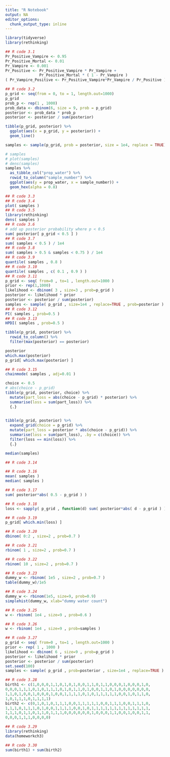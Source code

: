 ```yaml
---
title: "R Notebook"
output: NA
editor_options: 
  chunk_output_type: inline
---
```


```r
library(tidyverse)
library(rethinking)
```


```r
## R code 3.1
Pr_Positive_Vampire <- 0.95
Pr_Positive_Mortal <- 0.01
Pr_Vampire <- 0.001
Pr_Positive <- Pr_Positive_Vampire * Pr_Vampire +
               Pr_Positive_Mortal * ( 1 - Pr_Vampire )
( Pr_Vampire_Positive <- Pr_Positive_Vampire*Pr_Vampire / Pr_Positive )
```

```r
## R code 3.2
p_grid <- seq(from = 0, to = 1, length.out=1000)
p_grid
prob_p <- rep(1 , 1000)
prob_data <- dbinom(6, size = 9, prob = p_grid)
posterior <- prob_data * prob_p
posterior <- posterior / sum(posterior)
```

```r
tibble(p_grid, posterior) %>% 
  ggplot(aes(x = p_grid, y = posterior)) + 
  geom_line()
```

```r
samples <- sample(p_grid, prob = posterior, size = 1e4, replace = TRUE)

# samples
# plot(samples)
# dens(samples)
samples %>% 
  as_tibble_col("prop_water") %>% 
  rowid_to_column("sample_number") %>% 
  ggplot(aes(y = prop_water, x = sample_number)) +
  geom_hex(alpha = 0.8)
```

```r
## R code 3.3
## R code 3.4
plot( samples )
## R code 3.5
library(rethinking)
dens( samples )
## R code 3.6
# add up posterior probability where p < 0.5
sum( posterior[ p_grid < 0.5 ] )
## R code 3.7
sum( samples < 0.5 ) / 1e4
## R code 3.8
sum( samples > 0.5 & samples < 0.75 ) / 1e4
## R code 3.9
quantile( samples , 0.8 )
## R code 3.10
quantile( samples , c( 0.1 , 0.9 ) )
## R code 3.11
p_grid <- seq( from=0 , to=1 , length.out=1000 )
prior <- rep(1,1000)
likelihood <- dbinom( 3 , size=3 , prob=p_grid )
posterior <- likelihood * prior
posterior <- posterior / sum(posterior)
samples <- sample( p_grid , size=1e4 , replace=TRUE , prob=posterior )
## R code 3.12
PI( samples , prob=0.5 )
## R code 3.13
HPDI( samples , prob=0.5 )
```

```r
tibble(p_grid, posterior) %>% 
  rowid_to_column() %>% 
  filter(max(posterior) == posterior)
```


```r
posterior
which.max(posterior)
p_grid[ which.max(posterior) ]
```

```r
## R code 3.15
chainmode( samples , adj=0.01 )
```

```r
choice <- 0.5
# abs(choice - p_grid)
tibble(p_grid, posterior, choice) %>% 
  mutate(part_loss = abs(choice - p_grid) * posterior) %>% 
  summarise(loss = sum(part_loss)) %>%
  {.}
  
```

```r
tibble(p_grid, posterior) %>% 
  expand_grid(choice = p_grid) %>%
  mutate(part_loss = posterior * abs(choice - p_grid)) %>% 
  summarise(loss = sum(part_loss), .by = c(choice)) %>% 
  filter(loss == min(loss)) %>% 
  {.}
```

```r
median(samples)
```


```r
## R code 3.14

## R code 3.16
mean( samples )
median( samples )

## R code 3.17
sum( posterior*abs( 0.5 - p_grid ) )

## R code 3.18
loss <- sapply( p_grid , function(d) sum( posterior*abs( d - p_grid ) ) )

## R code 3.19
p_grid[ which.min(loss) ]
```

```r
## R code 3.20
dbinom( 0:2 , size=2 , prob=0.7 )

## R code 3.21
rbinom( 1 , size=2 , prob=0.7 )

## R code 3.22
rbinom( 10 , size=2 , prob=0.7 )
```

```r
## R code 3.23
dummy_w <- rbinom( 1e5 , size=2 , prob=0.7 )
table(dummy_w)/1e5
```


```r
## R code 3.24
dummy_w <- rbinom(1e5, size=9, prob=0.9)
simplehist(dummy_w, xlab="dummy water count")
```


```r


## R code 3.25
w <- rbinom( 1e4 , size=9 , prob=0.6 )

## R code 3.26
w <- rbinom( 1e4 , size=9 , prob=samples )

## R code 3.27
p_grid <- seq( from=0 , to=1 , length.out=1000 )
prior <- rep( 1 , 1000 )
likelihood <- dbinom( 6 , size=9 , prob=p_grid )
posterior <- likelihood * prior
posterior <- posterior / sum(posterior)
set.seed(100)
samples <- sample( p_grid , prob=posterior , size=1e4 , replace=TRUE )

## R code 3.28
birth1 <- c(1,0,0,0,1,1,0,1,0,1,0,0,1,1,0,1,1,0,0,0,1,0,0,0,1,0,
0,0,0,1,1,1,0,1,0,1,1,1,0,1,0,1,1,0,1,0,0,1,1,0,1,0,0,0,0,0,0,0,
1,1,0,1,0,0,1,0,0,0,1,0,0,1,1,1,1,0,1,0,1,1,1,1,1,0,0,1,0,1,1,0,
1,0,1,1,1,0,1,1,1,1)
birth2 <- c(0,1,0,1,0,1,1,1,0,0,1,1,1,1,1,0,0,1,1,1,0,0,1,1,1,0,
1,1,1,0,1,1,1,0,1,0,0,1,1,1,1,0,0,1,0,1,1,1,1,1,1,1,1,1,1,1,1,1,
1,1,1,0,1,1,0,1,1,0,1,1,1,0,0,0,0,0,0,1,0,0,0,1,1,0,0,1,0,0,1,1,
0,0,0,1,1,1,0,0,0,0)

## R code 3.29
library(rethinking)
data(homeworkch3)

## R code 3.30
sum(birth1) + sum(birth2)
```

